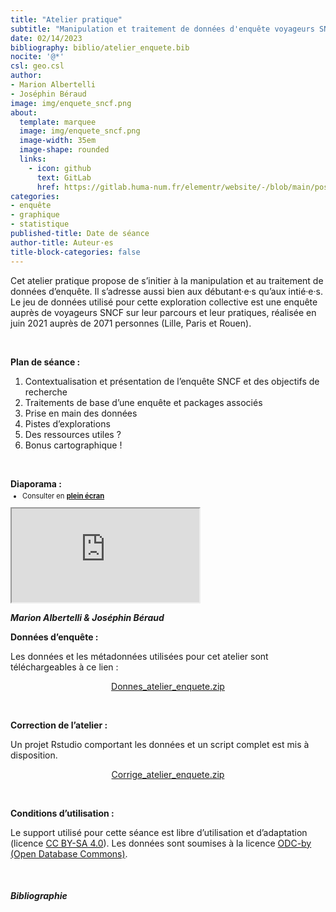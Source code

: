```yaml
---
title: "Atelier pratique"
subtitle: "Manipulation et traitement de données d'enquête voyageurs SNCF"
date: 02/14/2023
bibliography: biblio/atelier_enquete.bib
nocite: '@*'
csl: geo.csl
author: 
- Marion Albertelli
- Joséphin Béraud
image: img/enquete_sncf.png
about:
  template: marquee
  image: img/enquete_sncf.png
  image-width: 35em
  image-shape: rounded
  links:
    - icon: github
      text: GitLab
      href: https://gitlab.huma-num.fr/elementr/website/-/blob/main/posts/atelier_enquete_sncf.qmd
categories: 
- enquête
- graphique
- statistique
published-title: Date de séance
author-title: Auteur·es
title-block-categories: false
---
```


Cet atelier pratique propose de s'initier à la manipulation et au traitement de données d'enquête. Il s'adresse aussi bien aux débutant·e·s qu'aux intié·e·s. Le jeu de données utilisé pour cette exploration collective est une enquête auprès de voyageurs SNCF sur leur parcours et leur pratiques, réalisée en juin 2021 auprès de 2071 personnes (Lille, Paris et Rouen).

\

**Plan de séance :**

1.  Contextualisation et présentation de l'enquête SNCF et des objectifs de recherche
2.  Traitements de base d'une enquête et packages associés\
3.  Prise en main des données\
4.  Pistes d'explorations\
5.  Des ressources utiles ?\
6.  Bonus cartographique !

\

**Diaporama :**

::: {.nonicremental style="font-size:80%;margin-top:-10px;margin-bottom:10px;"}
-   Consulter en [**plein écran**](support/Atelier_ElementR_Albertelli_Beraud_140223.pdf)\
:::

::: diapo
<object class="slide" data="support/Atelier_ElementR_Albertelli_Beraud_140223.pdf" type="application/pdf">

<iframe src="https://docs.google.com/viewer?url=your_url_to_pdf&amp;embedded=true">

</iframe>

</object>
:::

::: auteurs
<i class="bi bi-people-fill"> **Marion Albertelli & Joséphin Béraud**</i>
:::

**Données d'enquête :**

<!-- Un projet Rstudio contenant des données et des scripts R (exercice et correction) utilisés durant la séance est téléchargeable ici : -->

Les données et les métadonnées utilisées pour cet atelier sont téléchargeables à ce lien :

<center><a href="data/Donnees_atelier_enquete.zip" class="btn btn-success" role="button" aria-disabled="true"><i class="bi bi-cloud-arrow-down"></i> Donnes_atelier_enquete.zip</a></center>

\

**Correction de l'atelier :**

Un projet Rstudio comportant les données et un script complet est mis à disposition.

<center><a href="data/Corrige_atelier_enquete.zip" class="btn btn-outline-success" role="button" aria-disabled="true"><i class="bi bi-cloud-arrow-down"></i> Corrige_atelier_enquete.zip</a></center>

\

**Conditions d'utilisation :**

Le support utilisé pour cette séance est libre d'utilisation et d'adaptation (licence [CC BY-SA 4.0](https://creativecommons.org/licenses/by-sa/4.0/deed.fr)). Les données sont soumises à la licence [ODC-by (Open Database Commons)](https://opendatacommons.org/licenses/by/1-0/).

\

##### Bibliographie

::: {#refs}
:::
